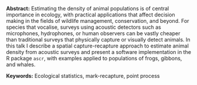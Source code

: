 <span>**Abstract:**</span> Estimating the density of animal populations
is of central importance in ecology, with practical applications that
affect decision making in the fields of wildlife management,
conservation, and beyond. For species that vocalise, surveys using
acoustic detectors such as microphones, hydrophones, or human observers
can be vastly cheaper than traditional surveys that physically capture
or visually detect animals. In this talk I describe a spatial
capture-recapture approach to estimate animal density from acoustic
surveys and present a software implementation in the R package `ascr`,
with examples applied to populations of frogs, gibbons, and whales.

<span>**Keywords:**</span> Ecological statistics, mark-recapture, point
process
